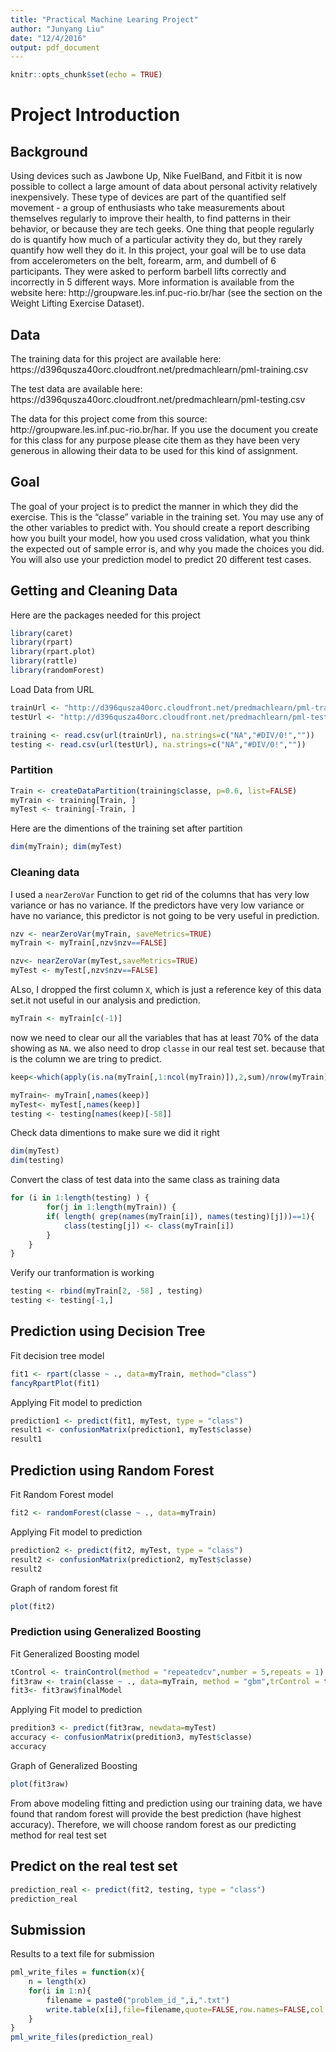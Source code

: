 ```yaml
---
title: "Practical Machine Learing Project"
author: "Junyang Liu"
date: "12/4/2016"
output: pdf_document
---
```


```r
knitr::opts_chunk$set(echo = TRUE)
```

# Project Introduction
## Background

Using devices such as Jawbone Up, Nike FuelBand, and Fitbit it is now possible to collect a large amount of data about personal activity relatively inexpensively. These type of devices are part of the quantified self movement - a group of enthusiasts who take measurements about themselves regularly to improve their health, to find patterns in their behavior, or because they are tech geeks. One thing that people regularly do is quantify how much of a particular activity they do, but they rarely quantify how well they do it. In this project, your goal will be to use data from accelerometers on the belt, forearm, arm, and dumbell of 6 participants. They were asked to perform barbell lifts correctly and incorrectly in 5 different ways. More information is available from the website here: http://groupware.les.inf.puc-rio.br/har (see the section on the Weight Lifting Exercise Dataset).

## Data

The training data for this project are available here: https://d396qusza40orc.cloudfront.net/predmachlearn/pml-training.csv

The test data are available here: https://d396qusza40orc.cloudfront.net/predmachlearn/pml-testing.csv

The data for this project come from this source: http://groupware.les.inf.puc-rio.br/har. If you use the document you create for this class for any purpose please cite them as they have been very generous in allowing their data to be used for this kind of assignment.

## Goal

The goal of your project is to predict the manner in which they did the exercise. This is the “classe” variable in the training set. You may use any of the other variables to predict with. You should create a report describing how you built your model, how you used cross validation, what you think the expected out of sample error is, and why you made the choices you did. You will also use your prediction model to predict 20 different test cases.

## Getting and Cleaning Data

Here are the packages needed for this project
```r
library(caret)
library(rpart)
library(rpart.plot)
library(rattle)
library(randomForest)
```
Load Data from URL
```r
trainUrl <- "http://d396qusza40orc.cloudfront.net/predmachlearn/pml-training.csv"
testUrl <- "http://d396qusza40orc.cloudfront.net/predmachlearn/pml-testing.csv"

training <- read.csv(url(trainUrl), na.strings=c("NA","#DIV/0!",""))
testing <- read.csv(url(testUrl), na.strings=c("NA","#DIV/0!",""))

```

### Partition

```r
Train <- createDataPartition(training$classe, p=0.6, list=FALSE)
myTrain <- training[Train, ]
myTest <- training[-Train, ]
```

Here are the dimentions of the training set after partition
```r
dim(myTrain); dim(myTest)
```

### Cleaning data

I used a `nearZeroVar` Function to get rid of the columns that has very low variance or has no variance. If the predictors have very low variance or have no variance, this predictor is not going to be very useful in prediction. 
```r
nzv <- nearZeroVar(myTrain, saveMetrics=TRUE)
myTrain <- myTrain[,nzv$nzv==FALSE]

nzv<- nearZeroVar(myTest,saveMetrics=TRUE)
myTest <- myTest[,nzv$nzv==FALSE]
```

ALso, I dropped the first column `X`, which is just a reference key of this data set.it not useful in our analysis and prediction.
```r
myTrain <- myTrain[c(-1)]
```

now we need to clear our all the variables that has at least 70% of the data showing as `NA`.
we also need to drop `classe` in our real test set. because that is the column we are tring to predict. 
```r
keep<-which(apply(is.na(myTrain[,1:ncol(myTrain)]),2,sum)/nrow(myTrain) <= 0.7)

myTrain<- myTrain[,names(keep)]
myTest<- myTest[,names(keep)]
testing <- testing[names(keep)[-58]]
```

Check data dimentions to make sure we did it right

```r
dim(myTest)
dim(testing)
```

Convert the class of test data into the same class as training data
```r

for (i in 1:length(testing) ) {
        for(j in 1:length(myTrain)) {
        if( length( grep(names(myTrain[i]), names(testing)[j]))==1){
            class(testing[j]) <- class(myTrain[i])
        }      
    }      
}
```
Verify our tranformation is working
```r
testing <- rbind(myTrain[2, -58] , testing)
testing <- testing[-1,]
```

## Prediction using Decision Tree

Fit decision tree model
```r
fit1 <- rpart(classe ~ ., data=myTrain, method="class")
fancyRpartPlot(fit1)
```

Applying Fit model to prediction
```r
prediction1 <- predict(fit1, myTest, type = "class")
result1 <- confusionMatrix(prediction1, myTest$classe)
result1
```

## Prediction using Random Forest

Fit Random Forest model
```r
fit2 <- randomForest(classe ~ ., data=myTrain)
```

Applying Fit model to prediction
```r
prediction2 <- predict(fit2, myTest, type = "class")
result2 <- confusionMatrix(prediction2, myTest$classe)
result2
```

Graph of random forest fit
```r
plot(fit2)
```

### Prediction using Generalized Boosting

Fit Generalized Boosting  model
```r
tControl <- trainControl(method = "repeatedcv",number = 5,repeats = 1)
fit3raw <- train(classe ~ ., data=myTrain, method = "gbm",trControl = tControl,verbose = FALSE)
fit3<- fit3raw$finalModel
```

Applying Fit model to prediction

```r
predition3 <- predict(fit3raw, newdata=myTest)
accuracy <- confusionMatrix(predition3, myTest$classe)
accuracy
```

Graph of Generalized Boosting

```r
plot(fit3raw)
```

From above modeling fitting and prediction using our training data, we have found that random forest will provide the best prediction (have highest accuracy). Therefore, we will choose random forest as our predicting method for real test set

## Predict on the real test set

```r
prediction_real <- predict(fit2, testing, type = "class")
prediction_real
```

## Submission
Results to a text file for submission
```r
pml_write_files = function(x){
    n = length(x)
    for(i in 1:n){
        filename = paste0("problem_id_",i,".txt")
        write.table(x[i],file=filename,quote=FALSE,row.names=FALSE,col.names=FALSE)
    }
}
pml_write_files(prediction_real)
```








